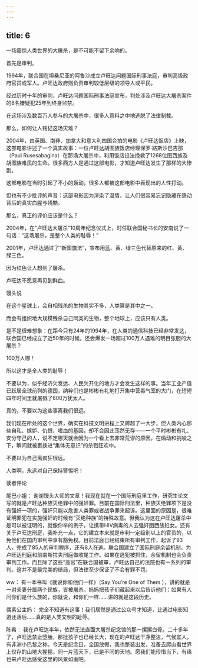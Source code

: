 ```yaml
---
---
---
```

title: 6
---



一场震惊人类世界的大屠杀，是不可能不留下余响的。

首先是审判。

1994年，联合国在坦桑尼亚的阿鲁沙成立卢旺达问题国际刑事法庭，审判高级政府官员或军人。卢旺达政府则负责审判较低层级的领导人或平民。

经过历时十年的审判，卢旺达问题国际刑事法庭宣布，判处涉及卢旺达大屠杀案件的6名嫌疑犯25年到终身监禁。

在这场涉及数百万人参与的大屠杀中，很多人意料之中地逃脱了法律制裁。

那么，如何让人铭记这场灾难？

2004年，由英国、南非、加拿大和意大利四国合拍的电影《卢旺达饭店》上映，这部电影讲述了一个真实故事：一位卢旺达胡图族饭店经理保罗·路斯沙巴吉那（Paul Rusesabagina）在那场大屠杀中，利用饭店设法挽救了1268位图西族及胡图族难民的生命。很多西方人是通过这部电影，才知道卢旺达发生了那样的大惨剧。

这部电影在当时引起了不小的轰动，很多人都被这部电影中表现出的人性打动。

但也有不少批评的声音：这部电影因为渲染了温情，让人们很容易忘记隐藏在感动背后的真实血腥与残酷。

那么，真正的评价应该是什么？

2004年，在“卢旺达大屠杀”10周年纪念仪式上，时任联合国秘书长的安南说了一句话：“这场屠杀，是整个人类的耻辱！”

2001年，卢旺达通过了“新国旗法”，宣布用蓝、黄、绿三色代替原来的红、黄、绿三色。

因为红色让人想到了屠杀。

卢旺达不愿意再见到鲜血。

馒头说

在这个星球上，会自相残杀的生物其实不多，人类算是其中之一。

而会有组织地大规模残杀自己同类的生物，整个地球上，应该只有人类。

是不是很难想象：在距今只有24年的1994年，在人类的通信科技已经非常发达，联合国已经成立了近50年的时候，还会爆发一场超过100万人遇难的明目张胆的大屠杀？

100万人哪！

所以这才是全人类的耻辱！

不要以为，似乎经济欠发达、人民欠开化的地方才会发生这样的事。当年工业产值已跃居全球前列的德国，纳粹们也是彬彬有礼地打开集中营毒气室的大门，在短短四年时间里就屠戮了600万犹太人。

真的，不要以为这些事离我们很远。

我们现在所处的这个世界，确实在科技文明进程上又跨越了一大步，但人类内心那些自私、嫉妒、仇恨、嗜血的基因，却不会因此荡然无存——一个平时彬彬有礼、安分守己的人，说不定哪天就会因为一个看上去非常荒谬的原因，在煽动和挑唆之下，瞬间就被裹挟进“集体无意识”的杀戮狂欢中。

不要以为自己离疯狂很远。

人类啊，永远对自己保持警惕吧！

读者评论

尾巴小姐： 谢谢馒头大师的文章！我现在就在一个国际刑庭里工作，研究生论文写的就是卢旺达种族灭绝罪中的强奸罪。目前在国际刑法里，种族灭绝罪项下是没有强奸一项的，强奸只能以危害人类罪或者战争罪来起诉。这里面的原因是，很难证明罪犯在实施强奸的时候有“灭绝种族”的特殊故意。但我认为这在卢旺达屠杀中是可以被证明的，就像你举的例子，让携带HIV病毒的人去强奸图西族妇女。还有关于卢旺达刑庭，我补充一点，它的建立本来就是审判一定级别以上的官员的，以免他们在国内审判中享有豁免权。目前法庭已经结束所有审判工作，起诉了93人，完成了85人的审判程序，还有8人在逃。联合国建立了国际刑庭余留机制，为卢旺达刑庭和前南斯拉夫刑庭做收尾工作。如果在逃犯被抓住，余留机制也会负责审判工作。而且除了这些“高官”在联合国被审，卢旺达自己的法院也有一系列的审判。这并不是最完美的结局，但法律至少保证了不会有罪不罚。

ww： 有一本书叫《就说你和他们一样》（Say You’re One of Them ），讲的就是一对夫妻分属两个民族，皆被屠杀。妈妈把孩子们藏起来以后告诉他们：如果有人问你们是什么族的，你就说，和你们一样……讲的就是这段历史。

偶素公主妈： 完全不知道有这事！我们居然是通过公众号才知道，比通过电影知道还落后……真的是人类文明的耻辱。

陈希： 我在卢旺达半年，依然无法直面大屠杀纪念馆的那一摞摞白骨。二十多年了，卢旺达禁止堕胎，那批孩子也已经长大，现在的卢旺达干净整洁，气候宜人，有非洲小巴黎之称。今天是纪念日，全国放假，我也整装出发，准备去爬山看世界上仅存的山地大猩猩。同一片蓝天下，已是不同的天地。愿我们能珍惜当下，有缘也来卢旺达感受这里的风景如画吧。